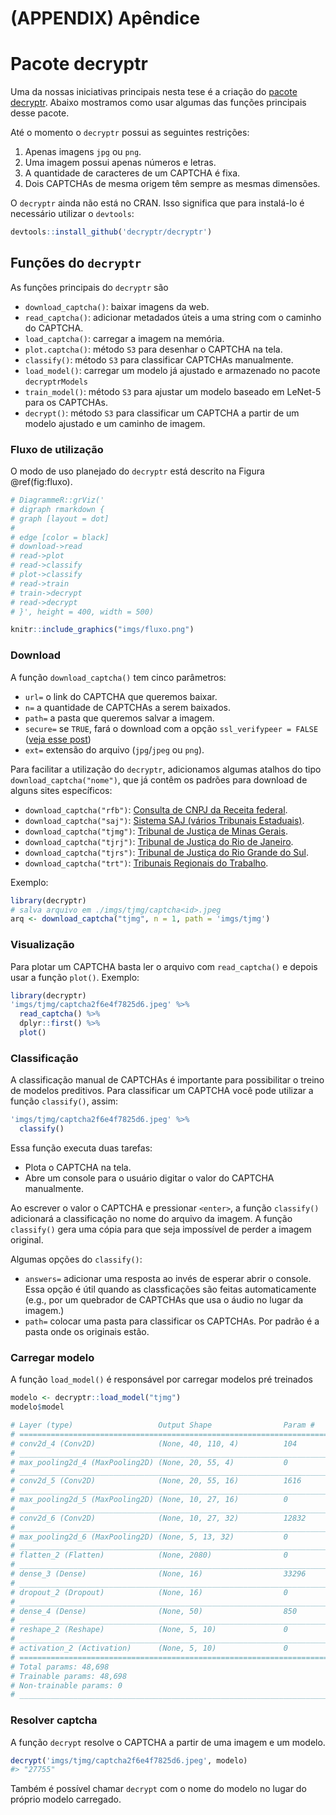 \clearpage

# (APPENDIX) Apêndice {-} 

# Pacote decryptr

Uma da nossas iniciativas principais nesta tese é a criação do [pacote decryptr](https://github.com/decryptr/decryptr). Abaixo mostramos como usar algumas das funções principais desse pacote.

Até o momento o `decryptr` possui as seguintes restrições:

1. Apenas imagens `jpg` ou `png`.
1. Uma imagem possui apenas números e letras.
1. A quantidade de caracteres de um CAPTCHA é fixa.
1. Dois CAPTCHAs de mesma origem têm sempre as mesmas dimensões.

O `decryptr` ainda não está no CRAN. Isso significa que para instalá-lo é necessário utilizar o `devtools`:

```r
devtools::install_github('decryptr/decryptr')
```

## Funções do `decryptr`

As funções principais do `decryptr` são 

- `download_captcha()`: baixar imagens da web. 
- `read_captcha()`: adicionar metadados úteis a uma string com o caminho do CAPTCHA.
- `load_captcha()`: carregar a imagem na memória.
- `plot.captcha()`: método `S3` para desenhar o CAPTCHA na tela.
- `classify()`: método `S3` para classificar CAPTCHAs manualmente.
- `load_model()`: carregar um modelo já ajustado e armazenado no pacote `decryptrModels`
- `train_model()`: método `S3` para ajustar um modelo baseado em LeNet-5 para os CAPTCHAs.
- `decrypt()`: método `S3` para classificar um CAPTCHA a partir de um modelo ajustado e um caminho de imagem.

### Fluxo de utilização

O modo de uso planejado do `decryptr` está descrito na Figura \@ref(fig:fluxo).

```r
# DiagrammeR::grViz('
# digraph rmarkdown {
# graph [layout = dot]
# 
# edge [color = black]
# download->read
# read->plot
# read->classify
# plot->classify
# read->train
# train->decrypt
# read->decrypt
# }', height = 400, width = 500)

knitr::include_graphics("imgs/fluxo.png")
```

### Download

A função `download_captcha()` tem cinco parâmetros:

- `url=` o link do CAPTCHA que queremos baixar.
- `n=` a quantidade de CAPTCHAs a serem baixados.
- `path=` a pasta que queremos salvar a imagem.
- `secure=` se `TRUE`, fará o download com a opção `ssl_verifypeer = FALSE` ([veja esse post](http://curso-r.com/blog/2017/03/31/2017-03-31-ssl/))
- `ext=` extensão do arquivo (`jpg`/`jpeg` ou `png`).

Para facilitar a utilização do `decryptr`, adicionamos algumas atalhos do tipo `download_captcha("nome")`, que já contêm os padrões para download de alguns sites específicos:

- `download_captcha("rfb")`: [Consulta de CNPJ da Receita federal](http://www.receita.fazenda.gov.br/pessoajuridica/cnpj/cnpjreva/cnpjreva_solicitacao2.asp).
- `download_captcha("saj")`: [Sistema SAJ (vários Tribunais Estaduais)](https://esaj.tjsp.jus.br/cjsg/imagemCaptcha.do).
- `download_captcha("tjmg")`: [Tribunal de Justiça de Minas Gerais](http://www4.tjmg.jus.br/juridico/sf/captcha.svl).
- `download_captcha("tjrj")`: [Tribunal de Justiça do Rio de Janeiro](http://www4.tjrj.jus.br/consultaProcessoWebV2/captcha).
- `download_captcha("tjrs")`: [Tribunal de Justiça do Rio Grande do Sul](http://www.tjrs.jus.br/site_php/consulta/human_check/humancheck_showcode.php).
- `download_captcha("trt")`: [Tribunais Regionais do Trabalho](https://pje.trt3.jus.br/consultaprocessual/seam/resource/captcha).

Exemplo:

```r
library(decryptr)
# salva arquivo em ./imgs/tjmg/captcha<id>.jpeg
arq <- download_captcha("tjmg", n = 1, path = 'imgs/tjmg') 
```

### Visualização

Para plotar um CAPTCHA basta ler o arquivo com `read_captcha()` e depois usar a função `plot()`. Exemplo:

```r
library(decryptr)
'imgs/tjmg/captcha2f6e4f7825d6.jpeg' %>% 
  read_captcha() %>% 
  dplyr::first() %>% 
  plot()
```

### Classificação

A classificação manual de CAPTCHAs é importante para possibilitar o treino de modelos preditivos. Para classificar um CAPTCHA você pode utilizar a função `classify()`, assim:

```r
'imgs/tjmg/captcha2f6e4f7825d6.jpeg' %>% 
  classify()
```

Essa função executa duas tarefas:

- Plota o CAPTCHA na tela.
- Abre um console para o usuário digitar o valor do CAPTCHA manualmente.

Ao escrever o valor o CAPTCHA e pressionar `<enter>`, a função `classify()` adicionará a classificação no nome do arquivo da imagem. A função `classify()` gera uma cópia para que seja impossível de perder a imagem original.

Algumas opções do `classify()`:

- `answers=` adicionar uma resposta ao invés de esperar abrir o console. Essa opção é útil quando as classficações são feitas automaticamente (e.g., por um quebrador de CAPTCHAs que usa o áudio no lugar da imagem.)
- `path=` colocar uma pasta para classificar os CAPTCHAs. Por padrão é a pasta onde os originais estão.

### Carregar modelo

A função `load_model()` é responsável por carregar modelos pré treinados

```r
modelo <- decryptr::load_model("tjmg")
modelo$model
```

```r
# Layer (type)                   Output Shape                Param #    
# ======================================================================
# conv2d_4 (Conv2D)              (None, 40, 110, 4)          104        
# ______________________________________________________________________
# max_pooling2d_4 (MaxPooling2D) (None, 20, 55, 4)           0          
# ______________________________________________________________________
# conv2d_5 (Conv2D)              (None, 20, 55, 16)          1616       
# ______________________________________________________________________
# max_pooling2d_5 (MaxPooling2D) (None, 10, 27, 16)          0          
# ______________________________________________________________________
# conv2d_6 (Conv2D)              (None, 10, 27, 32)          12832      
# ______________________________________________________________________
# max_pooling2d_6 (MaxPooling2D) (None, 5, 13, 32)           0          
# ______________________________________________________________________
# flatten_2 (Flatten)            (None, 2080)                0          
# ______________________________________________________________________
# dense_3 (Dense)                (None, 16)                  33296      
# ______________________________________________________________________
# dropout_2 (Dropout)            (None, 16)                  0          
# ______________________________________________________________________
# dense_4 (Dense)                (None, 50)                  850        
# ______________________________________________________________________
# reshape_2 (Reshape)            (None, 5, 10)               0          
# ______________________________________________________________________
# activation_2 (Activation)      (None, 5, 10)               0          
# ======================================================================
# Total params: 48,698
# Trainable params: 48,698
# Non-trainable params: 0
# ______________________________________________________________________
```

### Resolver captcha

A função `decrypt` resolve o CAPTCHA a partir de uma imagem e um modelo.

```r
decrypt('imgs/tjmg/captcha2f6e4f7825d6.jpeg', modelo)
#> "27755"
```

Também é possível chamar `decrypt` com o nome do modelo no lugar do próprio modelo carregado.
